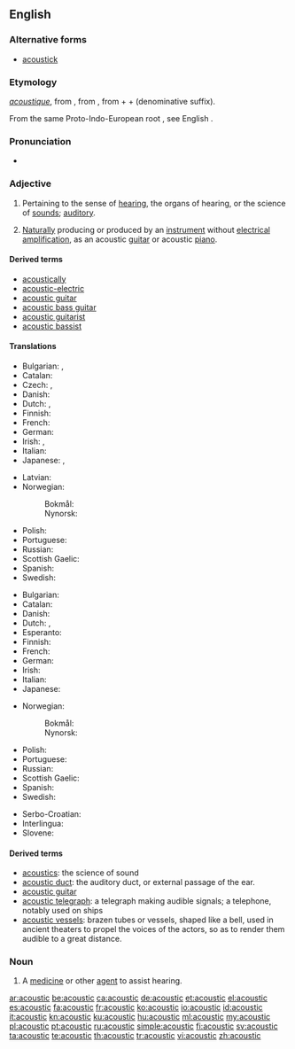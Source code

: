 ==English==

===Alternative forms===
* [[acoustick]] {{qualifier|obsolete}}

===Etymology===
{{etyl|fr|en}} ''[[acoustique]]'', from {{etyl|grc|en}} {{term|ἀκουστικός||auditory|lang=grc}}, from {{etyl|ine-pro|en}} {{m|ine-pro|*h₂ḱh₂owsyé-||to be sharp-eared}}, from {{m|ine-pro|*h₂eḱ-||sharp}} + {{m|ine-pro|*h₂ows-||ear}} + {{m|ine-pro|*yé-}} (denominative suffix).

From the same Proto-Indo-European root {{m|ine-pro|*h₂ḱh₂owsyé-}}, see English {{m|en|hear}}.

===Pronunciation===
* {{audio|En-us-acoustic.ogg|Audio (US)|lang=en}}

===Adjective===
{{en-adj|-}}

# Pertaining to the sense of [[hearing]], the organs of hearing, or the science of [[sounds]]; [[auditory]].
# {{context|music|lang=en}} [[naturally|Naturally]] producing or produced by an [[instrument]] without [[electrical]] [[amplification]], as an acoustic [[guitar]] or acoustic [[piano]].

====Derived terms====
* [[acoustically]]
* [[acoustic-electric]]
* [[acoustic guitar]]
* [[acoustic bass guitar]]
* [[acoustic guitarist]]
* [[acoustic bassist]]

====Translations====
{{trans-top|pertaining to hearing or the science of sounds}}
* Bulgarian: {{t|bg|слухов}}, {{t|bg|акустичен}}
* Catalan: {{t|ca|acústic}}
* Czech: {{t|cs|akustický}}, {{t|cs|zvukový}}
* Danish: {{t|da|akustisk}}
* Dutch: {{t+|nl|akoestisch}}, {{t+|nl|akoestische}}
* Finnish: {{t|fi|akustinen}}
* French: {{t+|fr|acoustique}}
* German: {{t+|de|akustisch}}
* Irish: {{t|ga|fuaimiúil}}, {{t+|ga|fuaime}}
* Italian: {{t+|it|acustico}}
* Japanese: {{t|ja|音の|tr=oto-no}}, {{t|ja|音響の|tr=onkyō-no}}
{{trans-mid}}
* Latvian: {{t|lv|akustisks}}
* Norwegian: 
*: Bokmål: {{t+|no|akustisk}}
*: Nynorsk: {{t+|no|akustisk}}
* Polish: {{t|pl|akustyczny}}
* Portuguese: {{t+|pt|acústico}}
* Russian: {{t+|ru|акусти́ческий}}
* Scottish Gaelic: {{t|gd|fuaimearra}}
* Spanish: {{t+|es|acústico}}
* Swedish: {{t+|sv|akustisk}}
{{trans-bottom}}

{{trans-top|producing or produced without electrical amplification}}
* Bulgarian: {{t|bg|акустичен}}
* Catalan: {{t|ca|acústic}}
* Danish: {{t|da|akustisk}}
* Dutch: {{t+|nl|akoestisch}}, {{t+|nl|akoestische}}
* Esperanto: {{t|eo|akustika}}
* Finnish: {{t|fi|akustinen}}
* French: {{t+|fr|acoustique}}
* German: {{t+|de|akustisch}}
* Irish: {{t|ga|fuaimiúil}}
* Italian: {{t+|it|acustico}}
* Japanese: {{t|ja|アコースティック|tr=akōsutikku}}
{{trans-mid}}
* Norwegian:
*: Bokmål: {{t+|no|akustisk}}
*: Nynorsk: {{t+|no|akustisk}}
* Polish: {{t|pl|akustyczny}}
* Portuguese: {{t+|pt|acústico}}
* Russian: {{t+|ru|акусти́ческий}}
* Scottish Gaelic: {{t|gd|fuaimearra}}
* Spanish: {{t+|es|acústico}}
* Swedish: {{t+|sv|akustisk}}
{{trans-bottom}}

{{checktrans-top}}
* Serbo-Croatian: {{t+check|sh|akustičan}}
* Interlingua: {{t-check|ia|acustic}}
* Slovene: {{t-check|sl|akustičen}}
{{trans-bottom}}

====Derived terms====
* [[acoustics]]: the science of sound
* [[acoustic duct]]: the auditory duct, or external passage of the ear.
* [[acoustic guitar]]
* [[acoustic telegraph]]: a telegraph making audible signals; a telephone, notably used on ships
* [[acoustic vessels]]: brazen tubes or vessels, shaped like a bell, used in ancient theaters to propel the voices of the actors, so as to render them audible to a great distance.

===Noun===
{{en-noun}}

# {{context|medicine|lang=en}} A [[medicine]] or other [[agent]] to assist hearing.

[[ar:acoustic]]
[[be:acoustic]]
[[ca:acoustic]]
[[de:acoustic]]
[[et:acoustic]]
[[el:acoustic]]
[[es:acoustic]]
[[fa:acoustic]]
[[fr:acoustic]]
[[ko:acoustic]]
[[io:acoustic]]
[[id:acoustic]]
[[it:acoustic]]
[[kn:acoustic]]
[[ku:acoustic]]
[[hu:acoustic]]
[[ml:acoustic]]
[[my:acoustic]]
[[pl:acoustic]]
[[pt:acoustic]]
[[ru:acoustic]]
[[simple:acoustic]]
[[fi:acoustic]]
[[sv:acoustic]]
[[ta:acoustic]]
[[te:acoustic]]
[[th:acoustic]]
[[tr:acoustic]]
[[vi:acoustic]]
[[zh:acoustic]]